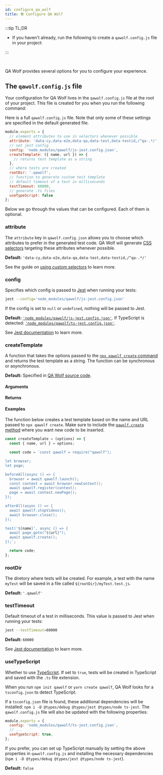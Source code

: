 ```yaml
---
id: configure_qa_wolf
title: 🛠️ Configure QA Wolf
---
```



:::tip TL;DR

- If you haven't already, run the following to create a `qawolf.config.js` file in your project:

<Initialize />

:::

<br />

QA Wolf provides several options for you to configure your experience.

## The `qawolf.config.js` file

Your configuration for QA Wolf lives in the `qawolf.config.js` file at the root of your project. This file is created for you when you run the following command:

<Initialize />

Here is a full `qawolf.config.js` file. Note that only some of these settings are
specified in the default generated file.

```js
module.exports = {
  // element attributes to use in selectors whenever possible
  attribute: 'data-cy,data-e2e,data-qa,data-test,data-testid,/^qa-.*/',
  // set jest config
  config: 'node_modules/qawolf/js-jest.config.json',
  createTemplate: ({ name, url }) => {
    // returns test template as a string
  },
  // where tests are created
  rootDir: '.qawolf',
  // function to generate custom test template
  // default timeout of a test in milliseconds
  testTimeout: 60000,
  // generate .ts files
  useTypeScript: false
};
```

Below we go through the values that can be configured. Each of them is optional.

### attribute

The `attribute` key in `qawolf.config.json` allows you to choose which attributes to prefer in the generated test code. QA Wolf will generate [CSS selectors](https://developer.mozilla.org/en-US/docs/Web/CSS/CSS_Selectors) targeting these attributes whenever possible.

**Default:** `'data-cy,data-e2e,data-qa,data-test,data-testid,/^qa-.*/'`

See the guide on [using custom selectors](use_custom_selectors#target-attributes) to learn more.

### config

Specifies which config is passed to [Jest](https://jestjs.io) when running your tests:

```bash
jest --config='node_modules/qawolf/js-jest.config.json'
```

If the config is set to `null` or `undefined`, nothing will be passed to Jest.

**Default:** [`'node_modules/qawolf/js-jest.config.json'`](https://github.com/qawolf/qawolf/blob/master/js-jest.config.json). If TypeScript is detected: [`'node_modules/qawolf/ts-jest.config.json'`](https://github.com/qawolf/qawolf/blob/master/ts-jest.config.json).

See [Jest documentation](https://jestjs.io/docs/en/cli#--configpath) to learn more.

### createTemplate

A function that takes the options passed to the [`npx qawolf create` command](api/cli#npx-qawolf-create-url-name) and returns the test template as a string. The function can be synchronous or asynchronous.

**Default:** Specified in [QA Wolf source code](https://github.com/qawolf/qawolf/blob/master/src/build-code/buildTemplate.ts#L88).

#### Arguments

<ArgumentCreateTemplate />

#### Returns

<Argument
  description="The template to write to the test file."
  name=""
  type="string | Promise<string>"
/>

#### Examples

The function below creates a test template based on the name and URL passed to `npx qawolf create`. Make sure to include the [`qawolf.create` method](api/qawolf/create) where you want new code to be inserted.

```js
const createTemplate = (options) => {
  const { name, url } = options;

  const code = `const qawolf = require("qawolf");

let browser;
let page;

beforeAll(async () => {
  browser = await qawolf.launch();
  const context = await browser.newContext();
  await qawolf.register(context);
  page = await context.newPage();
});

afterAll(async () => {
  await qawolf.stopVideos();
  await browser.close();
});

test('${name}', async () => {
  await page.goto("${url}");
  await qawolf.create();
});`;

  return code;
};
```

### rootDir

The diretory where tests will be created. For example, a test with the name `myTest` will be saved in a file called `${rootDir}/myTest.test.js`.

**Default:** `'.qawolf'`

### testTimeout

Default timeout of a test in milliseconds. This value is passed to Jest when running your tests:

```bash
jest --testTimeout=60000
```

**Default:** `60000`

See [Jest documentation](https://jestjs.io/docs/en/cli#--testtimeoutnumber) to learn more.

### useTypeScript

Whether to use [TypeScript](https://www.typescriptlang.org). If set to `true`, tests will be created in TypeScript and saved with the `.ts` file extension.

When you run `npm init qawolf` or `yarn create qawolf`, QA Wolf looks for a `tsconfig.json` to detect TypeScript.

If a `tsconfig.json` file is found, these additional dependencies will be installed: `npm i -D @types/debug @types/jest @types/node ts-jest`. The `qawolf.config.js` file will also be updated with the following properties:

```js
module.exports = {
  config: 'node_modules/qawolf/ts-jest.config.json',
  // ...
  useTypeScript: true,
};
```

If you prefer, you can set up TypeScript manually by setting the above properties in `qawolf.config.js` and installing the necessary dependencies (`npm i -D @types/debug @types/jest @types/node ts-jest`).

**Default:** `false`
